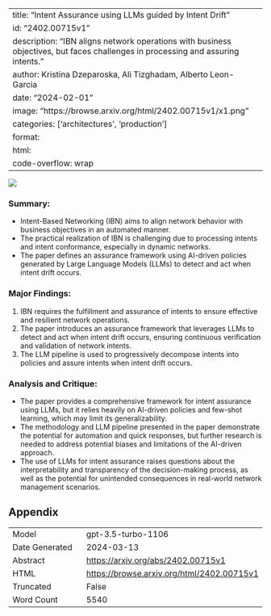 
---
title: "Intent Assurance using LLMs guided by Intent Drift"
id: "2402.00715v1"
description: "IBN aligns network operations with business objectives, but faces challenges in processing and assuring intents."
author: Kristina Dzeparoska, Ali Tizghadam, Alberto Leon-Garcia
date: "2024-02-01"
image: "https://browse.arxiv.org/html/2402.00715v1/x1.png"
categories: ['architectures', 'production']
format:
  html:
    code-overflow: wrap
---

![](https://browse.arxiv.org/html/2402.00715v1/x1.png)

### **Summary:**
- Intent-Based Networking (IBN) aims to align network behavior with business objectives in an automated manner.
- The practical realization of IBN is challenging due to processing intents and intent conformance, especially in dynamic networks.
- The paper defines an assurance framework using AI-driven policies generated by Large Language Models (LLMs) to detect and act when intent drift occurs.

### **Major Findings:**
1. IBN requires the fulfillment and assurance of intents to ensure effective and resilient network operations.
2. The paper introduces an assurance framework that leverages LLMs to detect and act when intent drift occurs, ensuring continuous verification and validation of network intents.
3. The LLM pipeline is used to progressively decompose intents into policies and assure intents when intent drift occurs.

### **Analysis and Critique:**
- The paper provides a comprehensive framework for intent assurance using LLMs, but it relies heavily on AI-driven policies and few-shot learning, which may limit its generalizability.
- The methodology and LLM pipeline presented in the paper demonstrate the potential for automation and quick responses, but further research is needed to address potential biases and limitations of the AI-driven approach.
- The use of LLMs for intent assurance raises questions about the interpretability and transparency of the decision-making process, as well as the potential for unintended consequences in real-world network management scenarios.

## Appendix

|          |          |
|----------|----------|
| Model     | gpt-3.5-turbo-1106       |
| Date Generated     | 2024-03-13       |
| Abstract | [https://arxiv.org/abs/2402.00715v1](https://arxiv.org/abs/2402.00715v1)        |
| HTML     | [https://browse.arxiv.org/html/2402.00715v1](https://browse.arxiv.org/html/2402.00715v1)       |
| Truncated       | False       |
| Word Count       | 5540       |